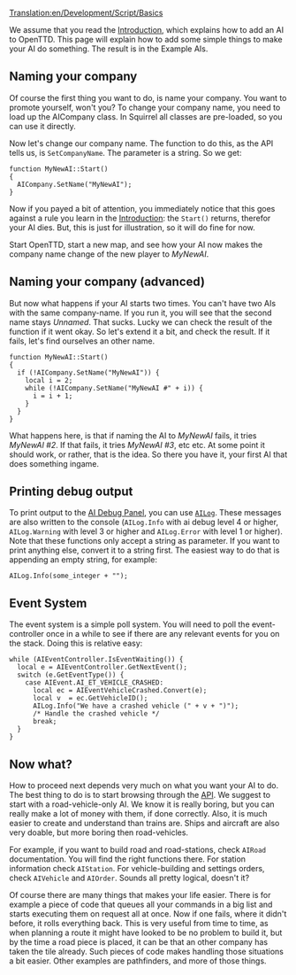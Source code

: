 [[Translation:en/Development/Script/Basics]]
{{en/Development/Script/Navigation}}

We assume that you read the [[en/Development/Script/Introduction|Introduction]], which explains how to add an AI to OpenTTD. This page will explain how to add some simple things to make your AI do something. The result is in the Example AIs.

==Naming your company==

Of course the first thing you want to do, is name your company. You want to promote yourself, won't you? To change your company name, you need to load up the AICompany class. In Squirrel all classes are pre-loaded, so you can use it directly.

Now let's change our company name. The function to do this, as the API tells us, is <code>SetCompanyName</code>. The parameter is a string. So we get:
 
 function MyNewAI::Start()
 {
   AICompany.SetName("MyNewAI");
 }
 
Now if you payed a bit of attention, you immediately notice that this goes against a rule you learn in the [[en/Development/Script/Introduction|Introduction]]: the <code>Start()</code> returns, therefor your AI dies. But, this is just for illustration, so it will do fine for now.

Start OpenTTD, start a new map, and see how your AI now makes the company name change of the new player to ''MyNewAI''.

==Naming your company (advanced)==

But now what happens if your AI starts two times. You can't have two AIs with the same company-name. If you run it, you will see that the second name stays ''Unnamed''. That sucks. Lucky we can check the result of the function if it went okay. So let's extend it a bit, and check the result. If it fails, let's find ourselves an other name.

 function MyNewAI::Start()
 {
   if (!AICompany.SetName("MyNewAI")) {
     local i = 2;
     while (!AICompany.SetName("MyNewAI #" + i)) {
       i = i + 1;
     }
   }
 }

What happens here, is that if naming the AI to ''MyNewAI'' fails, it tries ''MyNewAI #2''. If that fails, it tries ''MyNewAI #3'', etc etc. At some point it should work, or rather, that is the idea. So there you have it, your first AI that does something ingame.

==Printing debug output==

To print output to the [[en/Development/Script/Need To Know#logging-and-debug-panel|AI Debug Panel]], you can use <code>[http://noai.openttd.org/docs/classAILog.html AILog]</code>. These messages are also written to the console (<code>AILog.Info</code> with ai debug level 4 or higher, <code>AILog.Warning</code> with level 3 or higher and <code>AILog.Error</code> with level 1 or higher). Note that these functions only accept a string as parameter. If you want to print anything else, convert it to a string first. The easiest way to do that is appending an empty string, for example:

 AILog.Info(some_integer + "");

==Event System==

The event system is a simple poll system. You will need to poll the event-controller once in a while to see if there are any relevant events for you on the stack. Doing this is relative easy:

 while (AIEventController.IsEventWaiting()) {
   local e = AIEventController.GetNextEvent();
   switch (e.GetEventType()) {
     case AIEvent.AI_ET_VEHICLE_CRASHED:
       local ec = AIEventVehicleCrashed.Convert(e);
       local v  = ec.GetVehicleID();
       AILog.Info("We have a crashed vehicle (" + v + ")");
       /* Handle the crashed vehicle */
       break;
   }
 }

==Now what?==

How to proceed next depends very much on what you want your AI to do. The best thing to do is to start browsing through the [http://noai.openttd.org/docs/ API]. We suggest to start with a road-vehicle-only AI. We know it is really boring, but you can really make a lot of money with them, if done correctly. Also, it is much easier to create and understand than trains are. Ships and aircraft are also very doable, but more boring then road-vehicles.

For example, if you want to build road and road-stations, check <code>AIRoad</code> documentation. You will find the right functions there. For station information check <code>AIStation</code>. For vehicle-building and settings orders, check <code>AIVehicle</code> and <code>AIOrder</code>. Sounds all pretty logical, doesn't it?

Of course there are many things that makes your life easier. There is for example a piece of code that queues all your commands in a big list and starts executing them on request all at once. Now if one fails, where it didn't before, it rolls everything back. This is very useful from time to time, as when planning a route it might have looked to be no problem to build it, but by the time a road piece is placed, it can be that an other company has taken the tile already. Such pieces of code makes handling those situations a bit easier. Other examples are pathfinders, and more of those things.